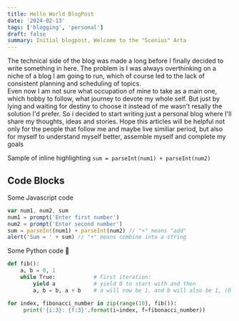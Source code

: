 ```yaml
---
title: Hello World BlogPost
date: '2024-02-13'
tags: ['blogging', 'personal']
draft: false
summary: Initial blogpost, Welcome to the "Scenius" Arta
---
```


The technical side of the blog was made a long before I finally decided to write something in here. The problem is I was always overthinking on a niche of a blog I am going to run, which of course led to the lack of consistent planning and scheduling of topics.  
Even now I am not sure what occupation of mine to take as a main one, which hobby to follow, what journey to devote my whole self. But just by lying and waiting for destiny to choose it instead of me wasn't resally the solution I'd prefer. So i decided to start 
writing just a personal blog where I'll share my thoughts, ideas and stories. Hope this articles will be helpful not only for the people that follow me and maybe live similiar period, but also for myself to understand myself better, assemble myself and complete my goals


Sample of inline highlighting `sum = parseInt(num1) + parseInt(num2)`

## Code Blocks

Some Javascript code

```javascript
var num1, num2, sum
num1 = prompt('Enter first number')
num2 = prompt('Enter second number')
sum = parseInt(num1) + parseInt(num2) // "+" means "add"
alert('Sum = ' + sum) // "+" means combine into a string
```

Some Python code 🐍

```python
def fib():
    a, b = 0, 1
    while True:            # First iteration:
        yield a            # yield 0 to start with and then
        a, b = b, a + b    # a will now be 1, and b will also be 1, (0 + 1)

for index, fibonacci_number in zip(range(10), fib()):
     print('{i:3}: {f:3}'.format(i=index, f=fibonacci_number))
```
